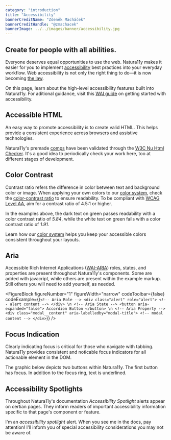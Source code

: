 ```yaml
---
category: "introduction"
title: "Accessibility"
bannerCreditName: "Zdeněk Macháček"
bannerCreditHandle: "@zmachacek" 
bannerImage: ../../images/banner/accessibility.jpg
---
```



<TextBlock>

<h2 className="h1">Create for people with all abilities.</h2>

Everyone deserves equal opportunities to use the web. Natura11y makes it easier for you to implement <a href="https://www.w3.org/TR/WCAG21/" target="_blank">accessibility</a> best practices into your everyday workflow. Web accessibility is not only the right thing to do—it is now becoming <a href="https://www.searchenginejournal.com/website-accessibility-law/285199">the law</a>.

On this page, learn about the high-level accessibility features built into Natura11y. For aditional guidance, visit this <a href="https://www.w3.org/WAI/tips/" target="_blank">WAI guide</a> on getting started with accessibility.

</TextBlock>

<Divider id="accessible-html" />

<TextBlock>

## Accessible HTML

An easy way to promote accessibility is to create valid HTML. This helps provide a consistent experience across browsers and assistive technologies. 

Natura11y's premade <a href="/comps">comps</a> have been validated through the <a href="https://validator.w3.org/nu/">W3C Nu Html Checker</a>. It's a good idea to periodically check your work here, too at different stages of development. 

</TextBlock>

<Divider id="color-contrast" />

<TextBlock>

## Color Contrast

Contrast ratio refers the difference in color between text and background color or image. When applying your own colors to our <a href="{{site.url}}/docs/color">color system</a>, check the <a href="https://colorable.jxnblk.com/">color-contrast ratio</a> to ensure readability. To be compliant
with <a href="https://www.w3.org/WAI/WCAG21/quickref/#use-of-color">WCAG Level AA</a>, aim for a contrast ratio of 4.5:1 or higher.

</TextBlock>

<ColorContrast />

<TextBlock>

In the examples above, the dark text on green passes readability with a color contrast ratio of <em>5.84</em>, while the white text on green fails with a color contrast ratio of <em>1.91</em>.

Learn how our <a href="/docs/color">color system</a> helps you keep your accessible colors consistent throughout your layouts.

</TextBlock>

<Divider id="aria" />

<TextBlock>

## Aria

Accessible Rich Internet Applications (<a href="https://developer.mozilla.org/en-US/docs/Web/Accessibility/ARIA" target="_blank">WAI-ARIA</a>) roles, states, and properties are present throughout Natura11y's components. Some are added with javacript, while others are present within the example markup. Still others you will need to add yourself, as needed. 

</TextBlock>

<FigureBlock
    figureNumber="1"
    figureWidth="narrow"
    codeToolbar={false}
    codeExample={(`
        <!-- Aria Role -->
        <div class="alert" role="alert">
            <!-- alert content -->
        </div> \n
        <!-- Aria State -->
        <button aria-expanded="false">
            Accordion Button
        </button> \n
        <!-- Aria Property -->
        <div
            class="modal__content"
            aria-labelledby="modal-title">
            <!-- modal content -->
        </div>
    `)}
/>

<Divider id="focus-indication" />

<TextBlock>

## Focus Indication

Clearly indicating focus is critical for those who navigate with tabbing. Natura11y provides consistent and noticable focus indicators for all actionable element in the DOM.

The graphic below depicts two buttons within Natura11y. The first button has focus. In addition to the focus ring, text is underlined.

</TextBlock>

<FocusIndicator />

<Divider id="accessibility-spotlights" />

<TextBlock>

## Accessibility Spotlights

Throughout Natura11y's documentation *Accessibility Spotlight* alerts appear on certian pages. They inform readers of important accessibility information specific to that page's component or feature.

</TextBlock>

<AccessibilitySpotlight>

I'm an *accessibility spotlight* alert. When you see me in the docs, pay attention! I'll inform you of special accessibility considerations you may not be aware of.  

</AccessibilitySpotlight>


